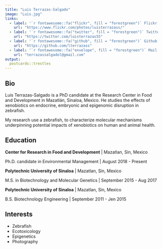 ```yaml
---
title: "Luis Terrazas-Salgado"
image: "Luis.jpg"
links:
  - label: '`r fontawesome::fa("flickr", fill = "forestgreen")` Flickr'
    url: "https://www.flickr.com/photos/luisterrazass/"
  - label: '`r fontawesome::fa("twitter", fill = "forestgreen")` Twitter'
    url: "https://twitter.com/luisterrazas55"
  - label: '`r fontawesome::fa("github", fill = "forestgreen")` Github'
    url: "https://github.com/lterrazass"
  - label: '`r fontawesome::fa("envelope", fill = "forestgreen")` Mail'
    url: "terrazassalgadol@gmail.com"
output:
  postcards::trestles
---
```

 
## Bio

Luis Terrazas-Salgado is a PhD candidate at the Research Center in Food and Development in Mazatlán, Sinaloa, Mexico. He studies the effects of xenobiotics on endocrine, embryonic and epigenomic disruption in zebrafish. 

My research use a zebrafish, to characterize molecular mechanisms underpinning potential impacts of xenobiotics on human and animal health.

## Education

**Center for Research in Food and Development** | Mazatlan, Sin, Mexico

Ph.D. candidate in Environmental Management | August 2018 - Present

**Polytechnic University of Sinaloa** | Mazatlan, Sin, Mexico

M.S. in Biotechnology and Molecular Genetics | September 2015 - Aug 2017

**Polytechnic University of Sinaloa** | Mazatlan, Sin, Mexico

B.S. Biotechnology Engineering | September 2011 - Jen 2015

## Interests

* Zebrafish
* Ecotoxicology
* Epigenetics
* Photography
